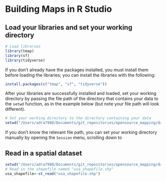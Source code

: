# Building Maps in R Studio

## Load your libraries and set your working directory

```r
# Load libraries
library(tmap)
library(sf)
library(tidyverse)
```

If you don't already have the packages installed, you must install them before loading the libraries; you can install the libraries with the following:

```r
install.packages(c("tmap", "sf", "tidyverse"))
```

After your libraries are successfully installed and loaded, set your working directory by passing the file path of the directory that contains your data to the ```setwd``` function, as in the example below (but note your file path will look different). 

```r
# Set your working directory to the directory containing your data
setwd("/Users/adra7980/Documents/git_repositories/opensource_mapping/data")
```

If you don't know the relevant file path, you can set your working directory manually by opening the ```Session``` menu, scrolling down to 

## Read in a spatial dataset
```r
setwd("/Users/adra7980/Documents/git_repositories/opensource_mapping/data")
# Read in the shapefile named "usa_shapefile.shp"
usa_shapefile<-st_read("usa_shapefile.shp")
```


